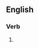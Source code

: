 ==English==

===Verb===
{{head|en|present participle}}

# {{present participle of|unclothe|lang=en|nocat=1}}